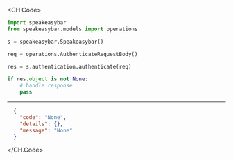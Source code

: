 
<CH.Code>
```python Authenticate.py
import speakeasybar
from speakeasybar.models import operations

s = speakeasybar.Speakeasybar()

req = operations.AuthenticateRequestBody()

res = s.authentication.authenticate(req)

if res.object is not None:
    # handle response
    pass
```
---

```json Example Response
  {
    "code": "None",
    "details": {},
    "message": "None"
  }
```
</CH.Code>
